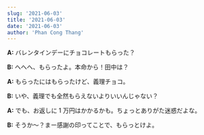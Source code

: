```yaml
---
slug: '2021-06-03'
title: '2021-06-03'
date: '2021-06-03'
author: 'Phan Cong Thang'
---
```


**A:** バレンタインデーにチョコレートもらった？

**B:** へへへ、もらったよ。本命から！田中は？

**A:** もらったにはもらったけど、義理チョコ。

**B:** いや、義理でも全然もらえないよりいいんじゃない？

**A:** でも、お返しに 1 万円はかかるかも。ちょっとありがた迷惑だよな。

**B:** そうか〜？まー感謝の印ってことで、もらっとけよ。
